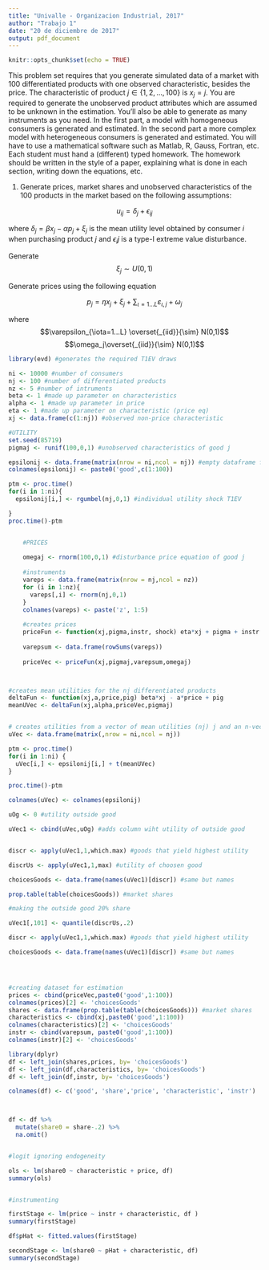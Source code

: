 ```yaml
---
title: "Univalle - Organizacion Industrial, 2017"
author: "Trabajo 1"
date: "20 de diciembre de 2017"
output: pdf_document
---
```


```r
knitr::opts_chunk$set(echo = TRUE)
```

This problem set requires that you generate simulated data of a market with 100 differentiated products
with one observed characteristic, besides the price. The characteristic of product $j \in \{1,2,...,100 \}$ is $x_j=j$. You are required to generate the unobserved product attributes which are assumed to be unknown in the estimation. You'll also be able to generate as many instruments as you need. In the first part, a model with homogeneous consumers is generated and estimated. In the second part a
more complex model with heterogeneous consumers is generated and estimated. You will have to use a mathematical software such as Matlab, R, Gauss, Fortran, etc. Each student must hand a (different) typed homework. The homework should be written in the style of a paper, explaining what is done in each section, writing down the equations, etc.

1. Generate prices, market shares and unobserved characteristics of the 100 products in the market based on the following assumptions:

$$u_{ij}=\delta_j+\epsilon_{ij}$$
 
where $\delta_j = \beta x_j -\alpha p_j + \xi_j$ is the mean utility level obtained by consumer $i$ when purchasing product $j$ and $\epsilon_ij$ is a type-I extreme value disturbance.

Generate 
$$\xi_j \sim U(0,1)$$

Generate prices using the following equation

$$p_j = \eta x_j + \xi_j + \sum_{\iota=1...L} \varepsilon_{\iota,j}+\omega_j$$

where 
$$\varepsilon_{\iota=1...L} \overset{_{iid}}{\sim} N(0,1)$$
$$\omega_j\overset{_{iid}}{\sim} N(0,1)$$

```r
library(evd) #generates the required T1EV draws

ni <- 10000 #number of consumers
nj <- 100 #number of differentiated products
nz <- 5 #number of intruments
beta <- 1 #made up parameter on characteristics
alpha <- 1 #made up parameter in price
eta <- 1 #made up parameter on characteristic (price eq)
xj <- data.frame(c(1:nj)) #observed non-price characteristic

#UTILITY
set.seed(85719)
pigmaj <- runif(100,0,1) #unobserved characteristics of good j

epsilonij <- data.frame(matrix(nrow = ni,ncol = nj)) #empty dataframe for individual shocks
colnames(epsilonij) <- paste0('good',c(1:100))

ptm <- proc.time()
for(i in 1:ni){
  epsilonij[i,] <- rgumbel(nj,0,1) #individual utility shock T1EV

}
proc.time()-ptm


    #PRICES
    
    omegaj <- rnorm(100,0,1) #disturbance price equation of good j
    
    #instruments
    vareps <- data.frame(matrix(nrow = nj,ncol = nz))
    for (i in 1:nz){
      vareps[,i] <- rnorm(nj,0,1)
    }
    colnames(vareps) <- paste('z', 1:5)
    
    #creates prices
    priceFun <- function(xj,pigma,instr, shock) eta*xj + pigma + instr + shock
    
    varepsum <- data.frame(rowSums(vareps))
    
    priceVec <- priceFun(xj,pigmaj,varepsum,omegaj)



#creates mean utilities for the nj differentiated products
deltaFun <- function(xj,a,price,pig) beta*xj - a*price + pig
meanUVec <- deltaFun(xj,alpha,priceVec,pigmaj)


# creates utilities from a vector of mean utilities (nj) j and an n-vector of unobserved random attributes (ni)
uVec <- data.frame(matrix(,nrow = ni,ncol = nj))

ptm <- proc.time()
for(i in 1:ni) {
  uVec[i,] <- epsilonij[i,] + t(meanUVec)
}

proc.time()-ptm

colnames(uVec) <- colnames(epsilonij)

uOg <- 0 #utility outside good

uVec1 <- cbind(uVec,uOg) #adds column wiht utility of outside good


discr <- apply(uVec1,1,which.max) #goods that yield highest utility

discrUs <- apply(uVec1,1,max) #utility of choosen good

choicesGoods <- data.frame(names(uVec1)[discr]) #same but names

prop.table(table(choicesGoods)) #market shares

#making the outside good 20% share

uVec1[,101] <- quantile(discrUs,.2)

discr <- apply(uVec1,1,which.max) #goods that yield highest utility

choicesGoods <- data.frame(names(uVec1)[discr]) #same but names




#creating dataset for estimation
prices <- cbind(priceVec,paste0('good',1:100))
colnames(prices)[2] <- 'choicesGoods'
shares <- data.frame(prop.table(table(choicesGoods))) #market shares
characteristics <- cbind(xj,paste0('good',1:100))
colnames(characteristics)[2] <- 'choicesGoods'
instr <- cbind(varepsum, paste0('good',1:100))
colnames(instr)[2] <- 'choicesGoods'

library(dplyr)
df <- left_join(shares,prices, by= 'choicesGoods')
df <- left_join(df,characteristics, by= 'choicesGoods')
df <- left_join(df,instr, by= 'choicesGoods')

colnames(df) <- c('good', 'share','price', 'characteristic', 'instr')



df <- df %>%
  mutate(share0 = share-.2) %>%
  na.omit()


#logit ignoring endogeneity

ols <- lm(share0 ~ characteristic + price, df)
summary(ols)


#instrumenting

firstStage <- lm(price ~ instr + characteristic, df )
summary(firstStage)

df$pHat <- fitted.values(firstStage)

secondStage <- lm(share0 ~ pHat + characteristic, df)
summary(secondStage)


```



